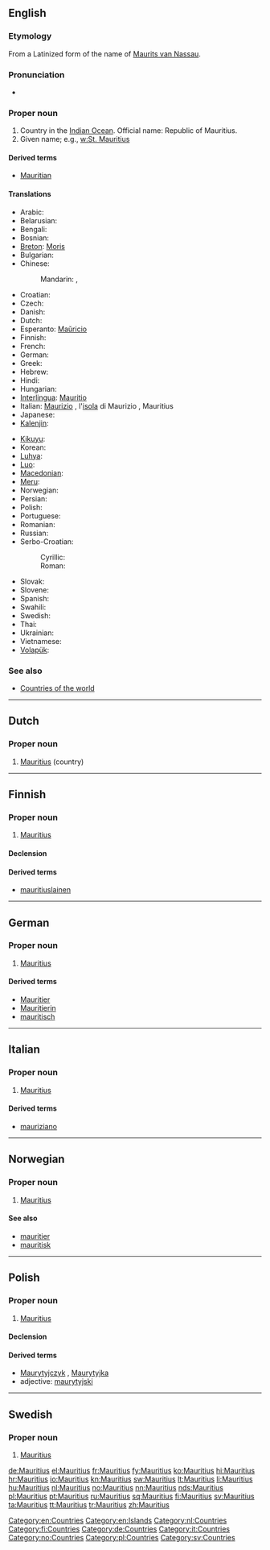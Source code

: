 ==English==
{{wikipedia}}

===Etymology===
From a Latinized form of the name of [[w:Maurice of Nassau, Prince of Orange|Maurits van Nassau]].

===Pronunciation===
* {{audio|En-us-Mauritius.ogg|Audio (US)}}

===Proper noun===
{{wikipedia}}
{{en-proper noun}}

# Country in the [[Indian Ocean]]. Official name: Republic of Mauritius.
# Given name; e.g., [[w:St. Mauritius]]

====Derived terms====
* [[Mauritian]]

====Translations====
{{trans-top|Republic of Mauritius}}
* Arabic: {{t|ar|موريشيوس|m|tr=muriishyuus}}
* Belarusian: {{t|be|Маўрыкій|m|tr=Maŭrýkij|xs=Belarusian}}
* Bengali: {{t-|bn|মরিশাস}}
* Bosnian: {{t-|bs|Mauricijus|m}}
* [[Breton]]: [[Moris]]
* Bulgarian: {{t|bg|Мавриций|m|tr=Mavrícij}}
* Chinese:
*: Mandarin: {{t-|cmn|毛里求斯|tr=Máolǐqiúsī|sc=Hani}}, {{qualifier|Taiwan}} {{t|cmn|模里西斯|tr=Mólǐxīsī|sc=Hani}}
* Croatian: {{t+|hr|Mauricijus|m}}
* Czech: {{t-|cs|Mauricius|m}}
* Danish: {{t-|da|Mauritius}}
* Dutch: {{t+|nl|Mauritius}}
* Esperanto: [[Maŭricio]]
* Finnish: {{t+|fi|Mauritius}}
* French: {{t+|fr|Maurice|m}}
* German: {{t+|de|Mauritius|n}}
* Greek: {{t+|el|Μαυρίκιος|m|tr=Mauríkios}}
* Hebrew: {{t|he|מאוריציוס|m|tr=Ma'uritsius}}
* Hindi: {{t|hi|मॉरिशस|tr=moriśas|xs=Hindi}}
* Hungarian: {{t+|hu|Mauritius}}
* [[Interlingua]]: [[Mauritio]]
* Italian: [[Maurizio]] {{f}}, l'[[isola]] di Maurizio {{f}}, Mauritius
* Japanese: {{t-|ja|モーリシャス|tr=mōrishasu}}
* [[Kalenjin]]: {{tø|kln|Morisi}}
{{trans-mid}}
* [[Kikuyu]]: {{tø|ki|Morisi}}
* Korean: {{t+|ko|모리셔스|tr=Morisyeoseu|sc=Hang}}
* [[Luhya]]: {{tø|luy|Moriisi}}
* [[Luo]]: {{tø|luo|Morisi}}
* [[Macedonian]]: {{t|mk|Маврициус|m|tr=Mavrícius }}
* [[Meru]]: {{tø|mer|Morisi}}
* Norwegian: {{t+|no|Mauritius}}
* Persian: {{t|fa|موریس}}
* Polish: {{t+|pl|Mauritius}}
* Portuguese: {{t+|pt|Maurícia}}
* Romanian: {{t-|ro|Mauritius|n}}
* Russian: {{t-|ru|Маврикий|m|tr=Mavríkij}}
* Serbo-Croatian:
*: Cyrillic: {{t|sh|Маурицијус|m|sc=Cyrl|xs=Serbo-Croatian}}
*: Roman: {{t|sh|Mauricijus|m|xs=Serbo-Croatian}}
* Slovak: {{t|sk|Maurícius|m}}
* Slovene: {{t-|sl|Mauritius|m}}
* Spanish: {{t+|es|Mauricio}}
* Swahili: {{t+|sw|Morisi|xs=Swahili}}
* Swedish: {{t+|sv|Mauritius}}
* Thai: {{t|th|มอริเชียส|tr=morríchîat}}
* Ukrainian: {{t|uk|Маврикій|m|tr=Mavrýkij|xs=Ukrainian}}
* Vietnamese: {{t-|vi|Mauritius|xs=Vietnamese}}
* [[Volapük]]: {{t|vo|Moriseän}}
{{trans-bottom}}

===See also===
* [[Appendix:Countries of the world|Countries of the world]]

[[Category:en:Countries]]
[[Category:en:Islands]]

----

==Dutch==
{{wikipedia|lang=nl}}

===Proper noun===
{{nl-proper noun}}

# [[#English|Mauritius]] (country)

[[Category:nl:Countries]]

----

==Finnish==
{{wikipedia|lang=fi}}

===Proper noun===
{{fi-proper noun}}

# [[#English|Mauritius]]

====Declension====
{{fi-decl-vastaus|Mauritiu|nopl=1}}

====Derived terms====
* [[mauritiuslainen]]

[[Category:fi:Countries]]

----

==German==
{{wikipedia|lang=de}}

===Proper noun===
{{head|de|proper noun|g=n}}

# [[#English|Mauritius]]

====Derived terms====
* [[Mauritier]]
* [[Mauritierin]]
* [[mauritisch]]

[[Category:de:Countries]]

----

==Italian==
{{wikipedia|lang=it}}

===Proper noun===
{{it-proper noun|g=m}}

# [[#English|Mauritius]]

====Derived terms====
* [[mauriziano]]

[[Category:it:Countries]]

----

==Norwegian==

===Proper noun===
{{head|no|proper noun}}

# [[#English|Mauritius]]

====See also====
* [[mauritier]]
* [[mauritisk]]

[[Category:no:Countries]]

----

==Polish==

===Proper noun===
{{head|pl|proper noun|g=m}}

# [[#English|Mauritius]]

====Declension====
{{pl-decl-noun-sing
|Mauritius
|Mauritiusa
|Mauritiusowi
|Mauritius
|Mauritiusem
|Mauritiusie
|Mauritiusie
}}

====Derived terms====
* [[Maurytyjczyk]] {{m}}, [[Maurytyjka]] {{f}}
* adjective: [[maurytyjski]]

[[Category:pl:Countries]]

----

==Swedish==

===Proper noun===
{{head|sv|proper noun}}

# [[#English|Mauritius]]

[[Category:sv:Countries]]

[[de:Mauritius]]
[[el:Mauritius]]
[[fr:Mauritius]]
[[fy:Mauritius]]
[[ko:Mauritius]]
[[hi:Mauritius]]
[[hr:Mauritius]]
[[io:Mauritius]]
[[kn:Mauritius]]
[[sw:Mauritius]]
[[lt:Mauritius]]
[[li:Mauritius]]
[[hu:Mauritius]]
[[nl:Mauritius]]
[[no:Mauritius]]
[[nn:Mauritius]]
[[nds:Mauritius]]
[[pl:Mauritius]]
[[pt:Mauritius]]
[[ru:Mauritius]]
[[sq:Mauritius]]
[[fi:Mauritius]]
[[sv:Mauritius]]
[[ta:Mauritius]]
[[tt:Mauritius]]
[[tr:Mauritius]]
[[zh:Mauritius]]